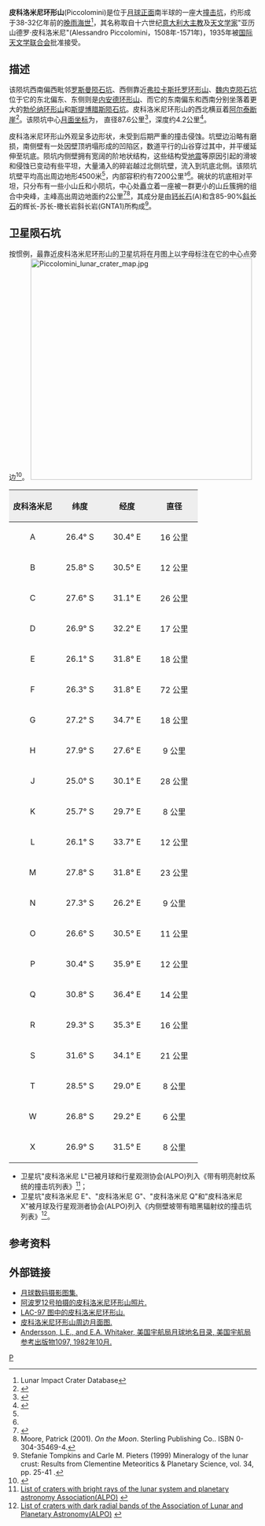 {{lunar crater data|
 image=Piccolomini crater 4076 h3.jpg|240px|
 caption= 月球轨道器4号拍摄的图像|
 latitude=29.7|
 N_or_S=S|
 longitude=32.2|
 E_or_W=E|
 diameter=87.6公里|
 depth=4.2公里|
 colong=328|
 eponym= 亚历山德罗·皮科洛米尼}}

'''皮科洛米尼环形山'''(Piccolomini)是位于[[月球正面|月球正面]]南半球的一座大[[撞击坑|撞击坑]]，约形成于38-32亿年前的[[晚雨海世|晚雨海世]]<ref name=LICD>Lunar Impact Crater Database</ref>，其名称取自十六世纪[[意大利|意大利]][[大主教|大主教]]及[[天文学家|天文学家]]"亚历山德罗·皮科洛米尼"(Alessandro Piccolomini，1508年-1571年)，1935年被[[国际天文学联合会|国际天文学联合会]]批准接受。

==描述==
该陨坑西南偏西毗邻[[罗斯曼陨石坑|罗斯曼陨石坑]]、西侧靠近[[弗拉卡斯托罗环形山|弗拉卡斯托罗环形山]]、[[魏内克陨石坑|魏内克陨石坑]]位于它的东北偏东、东侧则是[[内安德环形山|内安德环形山]]、而它的东南偏东和西南分别坐落着更大的[[勃伦纳环形山|勃伦纳环形山]]和[[斯提博腊斯陨石坑|斯提博腊斯陨石坑]]。皮科洛米尼环形山的西北横亘着[[阿尔泰峭壁|阿尔泰断崖]]<ref>{{Cite web |url=http://planetarynames.wr.usgs.gov/images/Lunar/lac_97_lo.pdf |title=Crater Piccolomini on LAC-97 map. |accessdate=2016-09-03 |archive-date=2013-02-20 |archive-url=https://web.archive.org/web/20130220212106/http://planetarynames.wr.usgs.gov/images/Lunar/lac_97_lo.pdf |dead-url=no }}</ref>。该陨坑中心[[月面坐标|月面坐标]]为{{Coord|29.7|S|32.2|E|globe:Moon|nogoogle=1|noosm=1}}，
直径87.6公里<ref name="IAU">{{Cite web |url=http://planetarynames.wr.usgs.gov/Feature/4721 |title=Directory of the International Astronomical Union |access-date=2016-09-03 |archive-date=2020-02-03 |archive-url=https://web.archive.org/web/20200203001136/https://planetarynames.wr.usgs.gov/Feature/4721 |dead-url=no }}</ref>，深度约4.2公里<ref>{{Cite web |url=http://fisherka.csolutionshosting.net/astronote/plan/craterdepth/html/CraterDepthFeatureNameWestfall.html |title=John E. Westfall's Atlas of the Lunar Terminator, Cambridge Univ. Press (2000) |accessdate=2016-09-03 |archive-date=2014-12-18 |archive-url=https://archive.today/20141218234310/http://fisherka.csolutionshosting.net/astronote/plan/craterdepth/html/CraterDepthFeatureNameWestfall.html |dead-url=yes }}</ref>。

皮科洛米尼环形山外观呈多边形状，未受到后期严重的撞击侵蚀。坑壁边沿略有磨损，南侧壁有一处因壁顶坍塌形成的凹陷区，数道平行的山谷穿过其中，并平缓延伸至坑底。陨坑内侧壁拥有宽阔的阶地状结构，这些结构受[[地震|地震]]等原因引起的滑坡和侵蚀已变动有些平坦，大量涌入的碎岩越过北侧坑壁，流入到坑底北侧。该陨坑坑壁平均高出周边地形4500米<ref name="LICD"/>，内部容积约有7200公里³<ref name="LICD"/>。碗状的坑底相对平坦，只分布有一些小山丘和小陨坑，中心处矗立着一座被一群更小的山丘簇拥的组合中央峰，主峰高出周边地面约2公里<ref>{{cite book 
 | first=Antonín | last=Rükl | authorlink=Antonín Rükl
 | date=1990 | title=Atlas of the Moon
 | publisher=Kalmbach Books
 | isbn=0-913135-17-8 }}</ref><ref>Moore, Patrick (2001). ''On the Moon''. Sterling Publishing Co.. ISBN 0-304-35469-4.</ref>，其成分是由[[钙长石|钙长石]](A)和含85-90%[[斜长石|斜长石]]的辉长-苏长-橄长岩斜长岩(GNTA1)所构成<ref>Stefanie Tompkins and Carle M. Pieters (1999) Mineralogy of the lunar crust: Results from Clementine Meteoritics & Planetary Science, vol. 34, pp. 25-41 .</ref>。

==卫星陨石坑==
按惯例，最靠近皮科洛米尼环形山的卫星坑将在月图上以字母标注在它的中心点旁边<ref>{{cite book 
 | author=Bussey, B. 
 | author-link=Ben Bussey 
 | author2=Spudis, P. 
 | author2-link=Paul Spudis 
 | date=2004 | title=The Clementine Atlas of the Moon
 | publisher=Cambridge University Press | location=New York
 | isbn=0-521-81528-2 }}</ref>。
[[Image:Piccolomini_lunar_crater_map.jpg|450px]]

{| class="wikitable"
!width="25%" style="background:#eeeeee;" |皮科洛米尼
!width="25%" style="background:#eeeeee;" |纬度
!width="25%" style="background:#eeeeee;" |经度 
!width="25%" style="background:#eeeeee;" |直径
|-
|align="center"|A
|align="center"|26.4° S
|align="center"|30.4° E
|align="center"|16 公里
|-
|align="center"|B
|align="center"|25.8° S
|align="center"|30.5° E
|align="center"|12 公里
|-
|align="center"|C
|align="center"|27.6° S
|align="center"|31.1° E
|align="center"|26 公里
|-
|align="center"|D
|align="center"|26.9° S
|align="center"|32.2° E
|align="center"|17 公里
|-
|align="center"|E
|align="center"|26.1° S
|align="center"|31.8° E
|align="center"|18 公里
|-
|align="center"|F
|align="center"|26.3° S
|align="center"|31.8° E
|align="center"|72 公里
|-
|align="center"|G
|align="center"|27.2° S
|align="center"|34.7° E
|align="center"|18 公里
|-
|align="center"|H
|align="center"|27.9° S
|align="center"|27.6° E
|align="center"|9 公里
|-
|align="center"|J
|align="center"|25.0° S
|align="center"|30.1° E
|align="center"|28 公里
|-
|align="center"|K
|align="center"|25.7° S
|align="center"|29.7° E
|align="center"|8 公里
|-
|align="center"|L
|align="center"|26.1° S
|align="center"|33.7° E
|align="center"|12 公里
|-
|align="center"|M
|align="center"|27.8° S
|align="center"|31.8° E
|align="center"|23 公里
|-
|align="center"|N
|align="center"|27.3° S
|align="center"|26.2° E
|align="center"|9 公里
|-
|align="center"|O
|align="center"|26.6° S
|align="center"|30.5° E
|align="center"|11 公里
|-
|align="center"|P
|align="center"|30.4° S
|align="center"|35.9° E
|align="center"|12 公里
|-
|align="center"|Q
|align="center"|30.8° S
|align="center"|36.4° E
|align="center"|14 公里
|-
|align="center"|R
|align="center"|29.3° S
|align="center"|35.3° E
|align="center"|16 公里
|-
|align="center"|S
|align="center"|31.6° S
|align="center"|34.1° E
|align="center"|21 公里
|-
|align="center"|T
|align="center"|28.5° S
|align="center"|29.0° E
|align="center"|8 公里
|-
|align="center"|W
|align="center"|26.8° S
|align="center"|29.2° E
|align="center"|6 公里
|-
|align="center"|X
|align="center"|26.9° S
|align="center"|31.5° E
|align="center"|8 公里
|}{{clear}}
* 卫星坑"皮科洛米尼 L"已被月球和行星观测协会(ALPO)列入《带有明亮射纹系统的撞击坑列表》<ref>[http://www.zone-vx.com/alpo-rays-table.pdf List of craters with bright rays of the lunar system and planetary astronomy Association(ALPO)] {{webarchive|url=https://web.archive.org/web/20160304213831/http://www.zone-vx.com/alpo-rays-table.pdf |date=2016-03-04 }}</ref>； 
* 卫星坑"皮科洛米尼 E"、"皮科洛米尼 G"、"皮科洛米尼 Q"和"皮科洛米尼 X"被月球及行星观测者协会(ALPO)列入《内侧壁坡带有暗黑辐射纹的撞击坑列表》<ref>[http://www.zone-vx.com/alpo-bcp-longlist.pdf List of craters with dark radial bands of the Association of Lunar and Planetary Astronomy(ALPO)] {{webarchive|url=https://web.archive.org/web/20131203025135/http://www.zone-vx.com/alpo-bcp-longlist.pdf |date=2013-12-03 }}</ref>。

==参考资料==
{{Reflist}}

==外部链接==
*[http://www.lpi.usra.edu/resources/lunar_orbiter/bin/srch_nam.shtml?Piccolomini%7C0 月球数码摄影图集.] {{Wayback|url=http://www.lpi.usra.edu/resources/lunar_orbiter/bin/srch_nam.shtml?Piccolomini%7C0 |date=20201127013947 }}
*[http://www.lpi.usra.edu/resources/apollo/search/feature/?feature=Piccolomini 阿波罗12号拍摄的皮科洛米尼环形山照片.] {{Wayback|url=http://www.lpi.usra.edu/resources/apollo/search/feature/?feature=Piccolomini |date=20201127013325 }}
*[http://www.lpi.usra.edu/resources/mapcatalog/LAC/lac97/ LAC-97 图中的皮科洛米尼环形山.] {{Wayback|url=http://www.lpi.usra.edu/resources/mapcatalog/LAC/lac97/ |date=20160314083843 }}
*[http://www.lpi.usra.edu/resources/mapcatalog/usgs/I720/ 皮科洛米尼环形山周边月面图.] {{Wayback|url=http://www.lpi.usra.edu/resources/mapcatalog/usgs/I720/ |date=20160911212246 }}
*[http://planet4589.org/astro/lunar/RP-1097.pdf Andersson, L.E., and E.A. Whitaker, 美国宇航局月球地名目录, 美国宇航局参考出版物1097, 1982年10月.] {{Wayback|url=http://planet4589.org/astro/lunar/RP-1097.pdf |date=20141006125838 }}

[[Category:月球环形山|P]]
{{月球環形山 (O-Q)}}